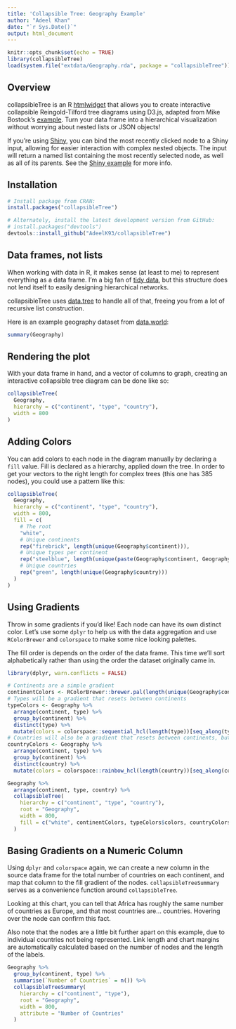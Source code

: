 ```yaml
---
title: 'Collapsible Tree: Geography Example'
author: "Adeel Khan"
date: "`r Sys.Date()`"
output: html_document
---
```


```r
knitr::opts_chunk$set(echo = TRUE)
library(collapsibleTree)
load(system.file("extdata/Geography.rda", package = "collapsibleTree"))
```

## Overview

collapsibleTree is an R [htmlwidget](http://www.htmlwidgets.org/) that allows you to create interactive collapsible Reingold-Tilford tree diagrams using D3.js, adapted from Mike Bostock's [example](https://bl.ocks.org/mbostock/4339083). Turn your data frame into a hierarchical visualization without worrying about nested lists or JSON objects!

If you're using [Shiny](https://shiny.rstudio.com/), you can bind the most recently clicked node to a Shiny input, allowing for easier interaction with complex nested objects. The input will return a named list containing the most recently selected node, as well as all of its parents. See the [Shiny example](https://adeelk93.shinyapps.io/collapsibletree/) for more info.

## Installation

```r
# Install package from CRAN:
install.packages("collapsibleTree")

# Alternately, install the latest development version from GitHub:
# install.packages("devtools")
devtools::install_github("AdeelK93/collapsibleTree")
```

## Data frames, not lists

When working with data in R, it makes sense (at least to me) to represent everything as a data frame. I'm a big fan of [tidy data](https://cran.r-project.org/package=tidyr/vignettes/tidy-data.html), but this structure does not lend itself to easily designing hierarchical networks. 

collapsibleTree uses [data.tree](https://cran.r-project.org/web/packages/data.tree/vignettes/data.tree.html) to handle all of that, freeing you from a lot of recursive list construction.

Here is an example geography dataset from [data.world](https://data.world/glx/geography-table):

```r
summary(Geography)
```

## Rendering the plot

With your data frame in hand, and a vector of columns to graph, creating an interactive collapsible tree diagram can be done like so:

```r
collapsibleTree(
  Geography,
  hierarchy = c("continent", "type", "country"),
  width = 800
)
```

## Adding Colors

You can add colors to each node in the diagram manually by declaring a `fill` value. Fill is declared as a hierarchy, applied down the tree. In order to get your vectors to the right length for complex trees (this one has 385 nodes), you could use a pattern like this:

```r
collapsibleTree(
  Geography,
  hierarchy = c("continent", "type", "country"),
  width = 800,
  fill = c(
    # The root
    "white",
    # Unique continents
    rep("firebrick", length(unique(Geography$continent))),
    # Unique types per continent
    rep("steelblue", length(unique(paste(Geography$continent, Geography$type)))),
    # Unique countries
    rep("green", length(unique(Geography$country)))
  )
)
```

## Using Gradients

Throw in some gradients if you'd like! Each node can have its own distinct color. Let's use some `dplyr` to help us with the data aggregation and use `RColorBrewer` and `colorspace` to make some nice looking palettes.

The fill order is depends on the order of the data frame. This time we'll sort alphabetically rather than using the order the dataset originally came in.

```r
library(dplyr, warn.conflicts = FALSE)

# Continents are a simple gradient
continentColors <- RColorBrewer::brewer.pal(length(unique(Geography$continent)), "Reds")
# Types will be a gradient that resets between continents
typeColors <- Geography %>%
  arrange(continent, type) %>% 
  group_by(continent) %>%
  distinct(type) %>%
  mutate(colors = colorspace::sequential_hcl(length(type))[seq_along(type)])
# Countries will also be a gradient that resets between continents, but not types
countryColors <- Geography %>%
  arrange(continent, type) %>% 
  group_by(continent) %>%
  distinct(country) %>%
  mutate(colors = colorspace::rainbow_hcl(length(country))[seq_along(country)])

Geography %>%
  arrange(continent, type, country) %>%
  collapsibleTree(
    hierarchy = c("continent", "type", "country"),
    root = "Geography",
    width = 800,
    fill = c("white", continentColors, typeColors$colors, countryColors$colors)
  )
```

## Basing Gradients on a Numeric Column

Using `dplyr` and `colorspace` again, we can create a new column in the source data frame for the total number of countries on each continent, and map that column to the fill gradient of the nodes. `collapsibleTreeSummary` serves as a convenience function around `collapsibleTree`. 

Looking at this chart, you can tell that Africa has roughly the same number of countries as Europe, and that most countries are... countries. Hovering over the node can confirm this fact.

Also note that the nodes are a little bit further apart on this example, due to individual countries not being represented. Link length and chart margins are automatically calculated based on the number of nodes and the length of the labels.

```r
Geography %>%
  group_by(continent, type) %>%
  summarise(`Number of Countries` = n()) %>%
  collapsibleTreeSummary(
    hierarchy = c("continent", "type"),
    root = "Geography",
    width = 800,
    attribute = "Number of Countries"
  )
```
